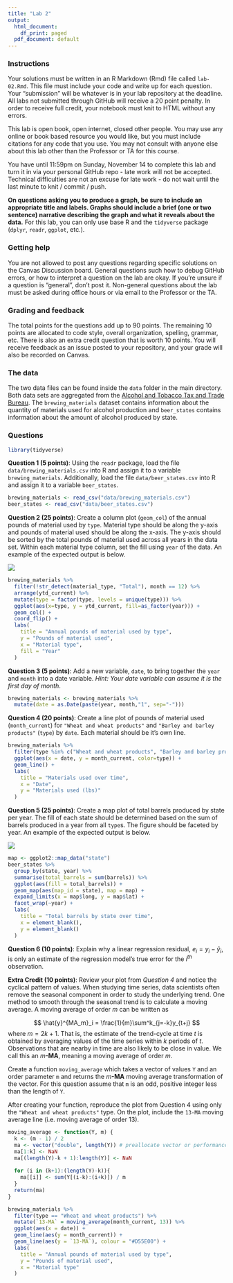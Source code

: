 ```yaml
---
title: "Lab 2"
output:
  html_document:
    df_print: paged
  pdf_document: default
---
```


### Instructions

Your solutions must be written in an R Markdown (Rmd) file called `lab-02.Rmd`. This file must include your code and write up for each question. Your “submission” will be whatever is in your lab repository at the deadline. All labs not submitted through GitHub will receive a 20 point penalty. In order to receive full credit, your notebook must knit to HTML without any errors.

This lab is open book, open internet, closed other people. You may use any online or book based resource you would like, but you must include citations for any code that you use. You may not consult with anyone else about this lab other than the Professor or TA for this course.

You have until 11:59pm on Sunday, November 14 to complete this lab and turn it in via your personal GitHub repo - late work will not be accepted. Technical difficulties are not an excuse for late work - do not wait until the last minute to knit / commit / push.

**On questions asking you to produce a graph, be sure to include an appropriate title and labels. Graphs should include a brief (one or two sentence) narrative describing the graph and what it reveals about the data.** For this lab, you can only use base R and the `tidyverse` package (`dplyr`, `readr`, `ggplot`, etc.).



### Getting help

You are not allowed to post any questions regarding specific solutions on the Canvas Discussion board. General questions such how to debug GitHub errors, or how to interpret a question on the lab are okay. If you're unsure if a question is "general", don't post it. Non-general questions about the lab must be asked during office hours or via email to the Professor or the TA.

### Grading and feedback

The total points for the questions add up to 90 points. The remaining 10 points are allocated to code style, overall organization, spelling, grammar, etc. There is also an extra credit question that is worth 10 points. You will receive feedback as an issue posted to your repository, and your grade will also be recorded on Canvas.

### The data

The two data files can be found inside the `data` folder in the main directory. Both data sets are aggregated from the [Alcohol and Tobacco Tax and Trade Bureau](https://www.ttb.gov/beer/statistics). The `brewing_materials` dataset contains information about the quantity of materials used for alcohol production and `beer_states` contains information about the amount of alcohol produced by state.

### Questions

```r
library(tidyverse)
```

**Question 1 (5 points)**: Using the `readr` package, load the file `data/brewing_materials.csv` into R and assign it to a variable `brewing_materials`. Additionally, load the file `data/beer_states.csv` into R and assign it to a variable `beer_states`.

```r
brewing_materials <- read_csv("data/brewing_materials.csv")
beer_states <- read_csv("data/beer_states.csv")
```
**Question 2 (25 points)**: Create a column plot (`geom_col`) of the annual pounds of material used by `type`. Material type should be along the y-axis and pounds of material used should be along the x-axis. The y-axis should be sorted by the total pounds of material used across all years in the data set. Within each material type column, set the fill using `year` of the data. An example of the expected output is below.

![](plots/annual_pounds_of_material_by_year.png)

```r
brewing_materials %>%
  filter(!str_detect(material_type, "Total"), month == 12) %>%
  arrange(ytd_current) %>%
  mutate(type = factor(type, levels = unique(type))) %>%
  ggplot(aes(x=type, y = ytd_current, fill=as_factor(year))) +
  geom_col() +
  coord_flip() +
  labs(
    title = "Annual pounds of material used by type",
    y = "Pounds of material used",
    x = "Material type",
    fill = "Year"
  )
```

**Question 3 (5 points)**: Add a new variable, `date`, to bring together the `year` and `month` into a date variable. *Hint: Your date variable can assume it is the first day of month*.

```r
brewing_materials <- brewing_materials %>%
  mutate(date = as.Date(paste(year, month,"1", sep="-")))
```

**Question 4 (20 points)**: Create a line plot of pounds of material used (`month_current`) for `"Wheat and wheat products"` and `"Barley and barley products"` (`type`) by `date`. Each material should be it's own line.

```r
brewing_materials %>%
  filter(type %in% c("Wheat and wheat products", "Barley and barley products")) %>%
  ggplot(aes(x = date, y = month_current, color=type)) +
  geom_line() +
  labs(
    title = "Materials used over time",
    x = "Date",
    y = "Materials used (lbs)"
  )
```

**Question 5 (25 points)**: Create a map plot of total barrels produced by state per year. The fill of each state should be determined based on the sum of barrels produced in a year from all `type`s. The figure should be faceted by year. An example of the expected output is below.

![](plots/total_barrels_by_state_over_time.png)

```r
map <- ggplot2::map_data("state")
beer_states %>%
  group_by(state, year) %>%
  summarise(total_barrels = sum(barrels)) %>%
  ggplot(aes(fill = total_barrels)) +
  geom_map(aes(map_id = state), map = map) +
  expand_limits(x = map$long, y = map$lat) +
  facet_wrap(~year) +
  labs(
    title = "Total barrels by state over time",
    x = element_blank(),
    y = element_blank()
  )
```

**Question 6 (10 points)**: Explain why a linear regression residual, $e_i = y_i - \hat{y}_i$, is only an estimate of the regression model's true error for the $i^{th}$ observation.

**Extra Credit (10 points)**: Review your plot from *Question 4* and notice the cyclical pattern of values. When studying time series, data scientists often remove the seasonal component in order to study the underlying trend. One method to smooth through the seasonal trend is to calculate a moving average. A moving average of order $m$ can be written as

$$
\hat{y}^{MA_m}_i = \frac{1}{m}\sum^k_{j=-k}y_{t+j}
$$
where $m = 2k + 1$. That is, the estimate of the trend-cycle at time $t$ is obtained by averaging values of the time series within $k$ periods of $t$. Observations that are nearby in time are also likely to be close in value. We call this an $m$**-MA**, meaning a moving average of order $m$.

Create a function `moving_average` which takes a vector of values `Y` and an order parameter `m` and returns the $m$**-MA** moving average transformation of the vector. For this question assume that `m` is an odd, positive integer less than the length of `Y`.

After creating your function, reproduce the plot from Question 4 using only the `"Wheat and wheat products"` type. On the plot, include the `13-MA` moving average line (i.e. moving average of order 13). 

```r
moving_average <- function(Y, m) {
  k <- (m - 1) / 2
  ma <- vector("double", length(Y)) # preallocate vector or performance
  ma[1:k] <- NaN
  ma[(length(Y)-k + 1):length(Y)] <- NaN
  
  for (i in (k+1):(length(Y)-k)){
    ma[[i]] <- sum(Y[(i-k):(i+k)]) / m
  }
  return(ma)
}
```
```r
brewing_materials %>%
  filter(type == "Wheat and wheat products") %>%
  mutate(`13-MA` = moving_average(month_current, 13)) %>%
  ggplot(aes(x = date)) +
  geom_line(aes(y = month_current)) +
  geom_line(aes(y = `13-MA`), colour = "#D55E00") +
  labs(
    title = "Annual pounds of material used by type",
    y = "Pounds of material used",
    x = "Material type"
  )
```

